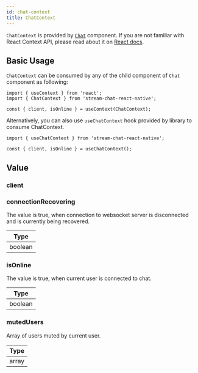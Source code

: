 ```yaml
---
id: chat-context
title: ChatContext
---
```



`ChatContext` is provided by [`Chat`](../core-components/chat.mdx) component. If you are not familiar with React Context API, please read about it on [React docs](https://reactjs.org/docs/context.html).

## Basic Usage

`ChatContext` can be consumed by any of the child  component of `Chat` component as following:

```tsx
import { useContext } from 'react';
import { ChatContext } from 'stream-chat-react-native';

const { client, isOnline } = useContext(ChatContext);
```

Alternatively, you can also use `useChatContext` hook provided by library to consume ChatContext.

```tsx
import { useChatContext } from 'stream-chat-react-native';

const { client, isOnline } = useChatContext();
```

## Value

### client

<Client />

### connectionRecovering

The value is true, when connection to websocket server is disconnected and is currently being recovered.

| Type |
| - |
| boolean |

### isOnline

The value is true, when current user is connected to chat.

| Type |
| - |
| boolean |

### mutedUsers

Array of users muted by current user.

| Type |
| - |
| array |

<!-- ### setActiveChannel -->
<!-- ### channel -->
